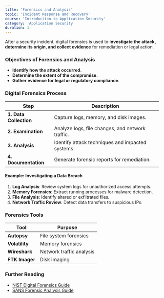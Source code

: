 ```yaml
---
title: 'Forensics and Analysis'
topic: 'Incident Response and Recovery'
course: 'Introduction to Application Security'
category: 'Application Security'
duration: 1
---
```


After a security incident, digital forensics is used to **investigate the attack, determine its origin, and collect evidence** for remediation or legal action.

### Objectives of Forensics and Analysis

- **Identify how the attack occurred.**
- **Determine the extent of the compromise.**
- **Gather evidence for legal or regulatory compliance.**

### Digital Forensics Process

| Step                   | Description                                      |
| ---------------------- | ------------------------------------------------ |
| **1. Data Collection** | Capture logs, memory, and disk images.           |
| **2. Examination**     | Analyze logs, file changes, and network traffic. |
| **3. Analysis**        | Identify attack techniques and impacted systems. |
| **4. Documentation**   | Generate forensic reports for remediation.       |

#### Example: Investigating a Data Breach

1. **Log Analysis**: Review system logs for unauthorized access attempts.
2. **Memory Forensics**: Extract running processes for malware detection.
3. **File Analysis**: Identify altered or exfiltrated files.
4. **Network Traffic Review**: Detect data transfers to suspicious IPs.

### Forensics Tools

| Tool           | Purpose                  |
| -------------- | ------------------------ |
| **Autopsy**    | File system forensics    |
| **Volatility** | Memory forensics         |
| **Wireshark**  | Network traffic analysis |
| **FTK Imager** | Disk imaging             |

### Further Reading

- [NIST Digital Forensics Guide](https://csrc.nist.gov/publications/detail/sp/800-86/final)
- [SANS Forensic Analysis Guide](https://www.sans.org/forensics/)
